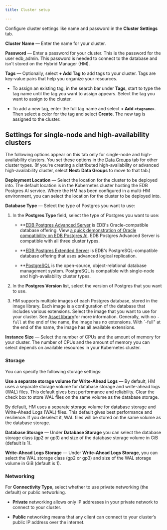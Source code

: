 ```yaml
---
title: Cluster setup

---
```


Configure cluster settings like name and password in the **Cluster Settings** tab.

**Cluster Name** — Enter the name for your cluster.

**Password** — Enter a password for your cluster. This is the password for the user edb_admin. This password is needed to connect to the database and isn't stored on the Hybrid Manager (HM).

**Tags** — Optionally, select **+ Add Tag** to add tags to your cluster. Tags are key-value pairs that help you organize your resources. 

-   To assign an existing tag, in the search bar under **Tags**, start to type the tag name until the tag you want to assign appears. Select the tag you want to assign to the cluster.

-   To add a new tag, enter the full tag name and select **+ Add `<tagname>`**. Then select a color for the tag and select **Create**. The new tag is assigned to the cluster.

## Settings for single-node and high-availability clusters

The following options appear on this tab only for single-node and high-availability clusters.
You set these options in the [Data Groups](data-groups.mdx) tab for other cluster types. (If you're creating a distributed high-availability or advanced high-availability cluster, select **Next: Data Groups** to move to that tab.)

**Deployment Location** — Select the location for the cluster to be deployed into. The default location is in the Kubernetes cluster hosting the EDB Postgres AI service. Where the HM has been configured in a multi-HM environment, you can select the location for the cluster to be deployed into.

**Database Type** — Select the type of Postgres you want to use:

1.  In the **Postgres Type** field, select the type of Postgres you want to use:

    -   **[EDB Postgres Advanced Server](/epas/latest/) is EDB's Oracle-compatible database offering. View [a quick demonstration of Oracle compatibility on EDB Postgres AI](../../migration/migrations/). EDB Postgres Advanced Server is compatible with all three cluster types.

    -   **[EDB Postgres Extended Server](/pge/latest) is EDB's PostgreSQL-compatible database offering that uses advanced logical replication.

    -   **[PostgreSQL](https://www.postgresql.org/docs/current/) is the open-source, object-relational database management system. PostgreSQL is compatible with single-node and high-availability cluster types.

2.  In the **Postgres Version** list, select the version of Postgres that you want to use.

3.  HM supports multiple images of each Postgres database, stored in the image library. Each image is a configuration of the database that includes various extensions. Select the image that you want to use for your cluster. See [Asset library](../../image-management/asset-library.mdx)for more information. Generally, with no `-full` at the end of the name, the image has no extensions. With \`-full" at the end of the name, the image has all available extensions.

**Instance Size** — Select the number of CPUs and the amount of memory for your cluster. The number of CPUs and the amount of memory you can select depends on available resources in your Kubernetes cluster.

### Storage

You can specify the following storage settings:

**Use a separate storage volume for Write-Ahead Logs** — By default, HM uses a separate storage volume for database storage and write-ahead logs (WAL) files. This default gives best performance and reliability. Clear the check box to store WAL files on the same volume as the database storage.

By default, HM uses a separate storage volume for database storage and Write-Ahead Logs (WAL) files. This default gives best performance and resilience. If you deselect it, WAL files will be stored on the same volume as the database storage.

**Database Storage** — Under **Database Storage** you can select the database storage class (gp2 or gp3) and size of the database storage volume in GiB (default is 1).

**Write-Ahead Logs Storage** — Under **Write-Ahead Logs Storage**, you can select the WAL storage class (gp2 or gp3) and size of the WAL storage volume in GiB (default is 1).

### Networking

For **Connectivity Type**, select whether to use private networking (the default) or public networking.

-   **Private** networking allows only IP addresses in your private network to connect to your cluster. 

-   **Public** networking means that any client can connect to your cluster’s public IP address over the internet.
